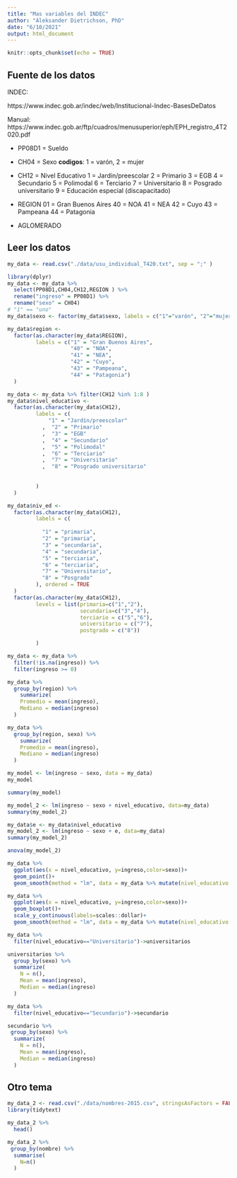 ```yaml
---
title: "Mas variables del INDEC"
author: "Aleksander Dietrichson, PhD"
date: "6/10/2021"
output: html_document
---
```


```r
knitr::opts_chunk$set(echo = TRUE)
```

## Fuente de los datos

INDEC: 

https://www.indec.gob.ar/indec/web/Institucional-Indec-BasesDeDatos

Manual:
https://www.indec.gob.ar/ftp/cuadros/menusuperior/eph/EPH_registro_4T2020.pdf

* PP08D1 = Sueldo
* CH04 = Sexo **codigos**: 1 = varón, 2 = mujer
* CH12 = Nivel Educativo
  1 = Jardín/preescolar
  2 = Primario
  3 = EGB
  4 = Secundario
  5 = Polimodal
  6 = Terciario
  7 = Universitario
  8 = Posgrado universitario
  9 = Educación especial (discapacitado)
  
* REGION
  01 = Gran Buenos Aires
  40 = NOA
  41 = NEA
  42 = Cuyo
  43 = Pampeana
  44 = Patagonia
* AGLOMERADO

## Leer los datos

```r
my_data <- read.csv("./data/usu_individual_T420.txt", sep = ";" )
```



```r
library(dplyr)
my_data <- my_data %>%
  select(PP08D1,CH04,CH12,REGION ) %>%
  rename("ingreso" = PP08D1) %>%
  rename("sexo" = CH04)
# "1" == "uno"
my_data$sexo <- factor(my_data$sexo, labels = c("1"="varón", "2"="mujer"))

my_data$region <- 
  factor(as.character(my_data$REGION), 
         labels = c("1" = "Gran Buenos Aires",
                    "40" = "NOA",
                    "41" = "NEA",
                    "42" = "Cuyo",
                    "43" = "Pampeana",
                    "44" = "Patagonia")
  )

my_data <- my_data %>% filter(CH12 %in% 1:8 )
my_data$nivel_educativo <- 
  factor(as.character(my_data$CH12),
         labels = c(
             "1" = "Jardín/preescolar"
           ,  "2" = "Primario"
           ,  "3" = "EGB"
           ,  "4" = "Secundario"
           ,  "5" = "Polimodal"
           ,  "6" = "Terciario"
           ,  "7" = "Universitario"
           ,  "8" = "Posgrado universitario"
           
           
         )
  )

my_data$niv_ed <- 
  factor(as.character(my_data$CH12),
         labels = c(
           
           "1" = "primaria",
           "2" = "primaria",
           "3" = "secundaria",
           "4" = "secundaria",
           "5" = "terciaria",
           "6" = "terciaria",
           "7" = "Universitario",
           "8" = "Posgrado"
         ), ordered = TRUE
  )
  factor(as.character(my_data$CH12),
         levels = list(primaria=c("1","2"),
                       secundaria=c("3","4"),
                       terciario = c("5","6"),
                       universitario = c("7"),
                       postgrado = c("8"))

         )

my_data <- my_data %>% 
  filter(!is.na(ingreso)) %>% 
  filter(ingreso >= 0)

```




```r
my_data %>% 
  group_by(region) %>% 
    summarize(
    Promedio = mean(ingreso),
    Mediano = median(ingreso)
  )
```

```r
my_data %>% 
  group_by(region, sexo) %>% 
    summarize(
    Promedio = mean(ingreso),
    Mediano = median(ingreso)
  )
```


```r
my_model <- lm(ingreso ~ sexo, data = my_data)
my_model
```

```r
summary(my_model)
```

```r
my_model_2 <- lm(ingreso ~ sexo + nivel_educativo, data=my_data)
summary(my_model_2)
```

```r
my_data$e <- my_data$nivel_educativo
my_model_2 <- lm(ingreso ~ sexo + e, data=my_data)
summary(my_model_2)
```

```r
anova(my_model_2)
```

```r
my_data %>% 
  ggplot(aes(x = nivel_educativo, y=ingreso,color=sexo))+
  geom_point()+
  geom_smooth(method = "lm", data = my_data %>% mutate(nivel_educativo = as.integer(nivel_educativo)))
```

```r
my_data %>% 
  ggplot(aes(x = nivel_educativo, y=ingreso,color=sexo))+
  geom_boxplot()+
  scale_y_continuous(labels=scales::dollar)+
  geom_smooth(method = "lm", data = my_data %>% mutate(nivel_educativo = as.integer(nivel_educativo)), lty=3)
```

```r
my_data %>% 
  filter(nivel_educativo=="Universitario")->universitarios

universitarios %>% 
  group_by(sexo) %>% 
  summarize(
    N = n(),
    Mean = mean(ingreso),
    Median = median(ingreso)
  )
```

```r
my_data %>% 
  filter(nivel_educativo=="Secundario")->secundario

secundario %>% 
 group_by(sexo) %>% 
  summarize(
    N = n(),
    Mean = mean(ingreso),
    Median = median(ingreso)
  )
```


## Otro tema
```r
my_data_2 <- read.csv("./data/nombres-2015.csv", stringsAsFactors = FALSE)
library(tidytext)
```


```r
my_data_2 %>% 
  head()
```

```r
my_data_2 %>% 
 group_by(nombre) %>% 
  summarise(
    N=n()
  )
```

